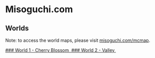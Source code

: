 
# Misoguchi.com

## Worlds

Note: to access the world maps, please visit <a href="https://www.misoguchi.com/mcmap/#" target="_blank" rel="noreferrer">misoguchi.com/mcmap</a>.

<div className="halfgrid">
	<a href="/server/cherry" className="halfgriditem emphasis4 dark card">
		### World 1 - Cherry Blossom
		<img className="articleImage" src={getImageUrl("minecraftserver/cherry/thumbnail.png")} alt="" ></img>
	</a>
	<a href="/server/valley" className="halfgriditem emphasis4 dark card">
		### World 2 - Valley
		<img className="articleImage" src={getImageUrl("minecraftserver/valley/thumbnail.png")} alt="" ></img>
	</a>
</div>
